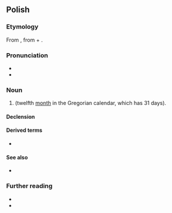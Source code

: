 {{also|Grudzień}}
==Polish==

===Etymology===
From {{inh|pl|sla-pro|*grudьnъ}}, from {{m|sla-pro|*gruda||heap, lump}} + {{m|sla-pro|*-ьnъ}}.

===Pronunciation===
* {{pl-IPA}}
* {{audio|pl|pl-grudzień.ogg|audio}}

===Noun===
{{pl-noun|m-in}}

# {{l|en|December}} (twelfth [[month]] in the Gregorian calendar, which has 31 days).

====Declension====
{{pl-decl-noun-m-in|grud|ni|noms=grudzień|gens=grudnia|genp=grudni/grudniów}}

====Derived terms====
* {{q|adjective}} {{l|pl|grudniowy}}

====See also====
* {{list:Gregorian calendar months/pl}}

===Further reading===
* {{R:pl:WSJP}}
* {{R:PWN}}

{{c|pl|Months|Gregorian calendar months}}
